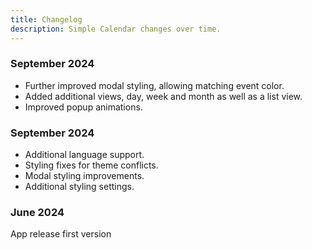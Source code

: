 ```yaml
---
title: Changelog
description: Simple Calendar changes over time.
---
```


### September 2024
* Further improved modal styling, allowing matching event color.
* Added additional views, day, week and month as well as a list view.
* Improved popup animations.

### September 2024

* Additional language support.
* Styling fixes for theme conflicts.
* Modal styling improvements.
* Additional styling settings.

### June 2024

App release first version


